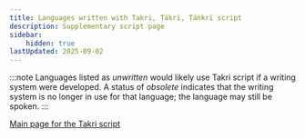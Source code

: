 ```yaml
---
title: Languages written with Takri, Ṭākrī, Ṭāṅkrī script
description: Supplementary script page
sidebar:
    hidden: true
lastUpdated: 2025-09-02
---
```



:::note
Languages listed as _unwritten_ would likely use Takri script if a writing system were developed. A status of _obsolete_ indicates that the writing system is no longer in use for that language; the language may still be spoken.
:::

<WsList script='Takr' />

[Main page for the Takri script](/scrlang/scripts/takr)


